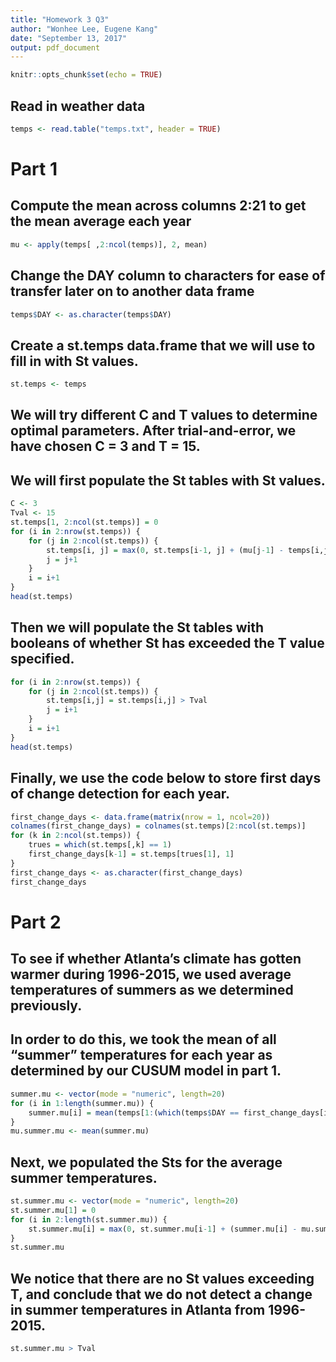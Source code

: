 ```yaml
---
title: "Homework 3 Q3"
author: "Wonhee Lee, Eugene Kang"
date: "September 13, 2017"
output: pdf_document
---
```


```r
knitr::opts_chunk$set(echo = TRUE)
```

## Read in weather data
``` r
temps <- read.table("temps.txt", header = TRUE)
```

# Part 1
## Compute the mean across columns 2:21 to get the mean average each year
``` r
mu <- apply(temps[ ,2:ncol(temps)], 2, mean)
```

## Change the DAY column to characters for ease of transfer later on to another data frame
``` r
temps$DAY <- as.character(temps$DAY)
```

## Create a st.temps data.frame that we will use to fill in with St values.
``` r
st.temps <- temps
```

## We will try different C and T values to determine optimal parameters. After trial-and-error, we have chosen C = 3 and T = 15.
## We will first populate the St tables with St values.
``` r
C <- 3
Tval <- 15
st.temps[1, 2:ncol(st.temps)] = 0
for (i in 2:nrow(st.temps)) {
    for (j in 2:ncol(st.temps)) {
        st.temps[i, j] = max(0, st.temps[i-1, j] + (mu[j-1] - temps[i,j] - C))
        j = j+1
    }
    i = i+1
}
head(st.temps)
```

## Then we will populate the St tables with booleans of whether St has exceeded the T value specified.
``` r
for (i in 2:nrow(st.temps)) {
    for (j in 2:ncol(st.temps)) {
        st.temps[i,j] = st.temps[i,j] > Tval
        j = i+1
    }
    i = i+1
}
head(st.temps)
```

## Finally, we use the code below to store first days of change detection for each year.
``` r
first_change_days <- data.frame(matrix(nrow = 1, ncol=20))
colnames(first_change_days) = colnames(st.temps)[2:ncol(st.temps)]
for (k in 2:ncol(st.temps)) {
    trues = which(st.temps[,k] == 1)
    first_change_days[k-1] = st.temps[trues[1], 1]
}
first_change_days <- as.character(first_change_days)
first_change_days
```

# Part 2
## To see if whether Atlanta's climate has gotten warmer during 1996-2015, we used average temperatures of summers as we determined previously.
## In order to do this, we took the mean of all "summer" temperatures for each year as determined by our CUSUM model in part 1.
``` r
summer.mu <- vector(mode = "numeric", length=20)
for (i in 1:length(summer.mu)) {
    summer.mu[i] = mean(temps[1:(which(temps$DAY == first_change_days[i]) - 1),i+1])
}
mu.summer.mu <- mean(summer.mu)
```

## Next, we populated the Sts for the average summer temperatures.
``` r
st.summer.mu <- vector(mode = "numeric", length=20)
st.summer.mu[1] = 0
for (i in 2:length(st.summer.mu)) {
    st.summer.mu[i] = max(0, st.summer.mu[i-1] + (summer.mu[i] - mu.summer.mu - C))
}
st.summer.mu
```

## We notice that there are no St values exceeding T, and conclude that we do not detect a change in summer temperatures in Atlanta from 1996-2015.
``` r
st.summer.mu > Tval
```